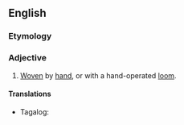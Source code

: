 ==English==

===Etymology===
{{compound|en|hand|woven}}

===Adjective===
{{en-adj|-}}

# [[woven|Woven]] by [[hand]], or with a hand-operated [[loom]].

====Translations====
{{trans-top|woven by hand}}
* Tagalog: {{t|tl|habing-kamay}}
{{trans-mid}}
{{trans-bottom}}
